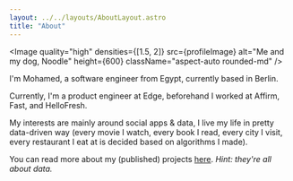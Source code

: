 ```yaml
---
layout: ../../layouts/AboutLayout.astro
title: "About"
---
```



<Image
  quality="high"
  densities={[1.5, 2]}
  src={profileImage}
  alt="Me and my dog, Noodle"
  height={600}
  className="aspect-auto rounded-md"
/>

I'm Mohamed, a software engineer from Egypt, currently based in Berlin.

Currently, I'm a product engineer at Edge, beforehand I worked at Affirm, Fast, and HelloFresh.

My interests are mainly around social apps & data, I live my life in pretty data-driven way (every movie I watch, every book I read, every city I visit, every restaurant I eat at is decided based on algorithms I made).

You can read more about my (published) projects [here](/projects). _Hint: they're all about data._
